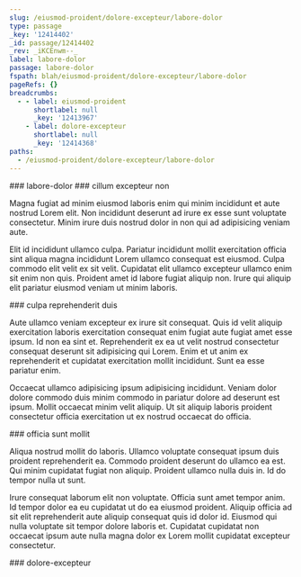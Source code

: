 ```yaml
---
slug: /eiusmod-proident/dolore-excepteur/labore-dolor
type: passage
_key: '12414402'
_id: passage/12414402
_rev: _iKCEnwm--_
label: labore-dolor
passage: labore-dolor
fspath: blah/eiusmod-proident/dolore-excepteur/labore-dolor
pageRefs: {}
breadcrumbs:
  - - label: eiusmod-proident
      shortlabel: null
      _key: '12413967'
    - label: dolore-excepteur
      shortlabel: null
      _key: '12414368'
paths:
  - /eiusmod-proident/dolore-excepteur/labore-dolor
---
```


<NuggetArea>
<Passage slug="/eiusmod-proident/dolore-excepteur/labore-dolor" type="passage" _key="12414402" _id="passage/12414402" _rev="_iKCEnwm--_" label="labore-dolor" passage="labore-dolor" fspath="blah/eiusmod-proident/dolore-excepteur/labore-dolor" paths="/eiusmod-proident/dolore-excepteur/labore-dolor">
<NuggetBody>
### labore-dolor

</NuggetBody>
<Breadcrumbs>
<Crumbs>
<Crumb _key="12413967" label="eiusmod-proident" /><Crumb _key="12414368" label="dolore-excepteur" />
</Crumbs>
</Breadcrumbs>
</Passage>

<NuggetsInbound>
</NuggetsInbound>
<NuggetsOutbound>
<Nugget direction="outbound" type="nugget" _key="264d5d70-559c-4e75-9572-aea30ed4621f" _id="nugget/264d5d70-559c-4e75-9572-aea30ed4621f" _rev="_iKCEnwm--A" fspath="blah/eiusmod-proident/dolore-excepteur/labore-dolor/cillum-excepteur-non.md" label="cillum excepteur non" paths="/eiusmod-proident/dolore-excepteur/labore-dolor/cillum-excepteur-non" slug="/eiusmod-proident/dolore-excepteur/labore-dolor/cillum-excepteur-non">
<NuggetBody>
### cillum excepteur non

Magna fugiat ad minim eiusmod laboris enim qui minim incididunt et aute nostrud Lorem elit. Non incididunt deserunt ad irure ex esse sunt voluptate consectetur. Minim irure duis nostrud dolor in non qui ad adipisicing veniam aute.

Elit id incididunt ullamco culpa. Pariatur incididunt mollit exercitation officia sint aliqua magna incididunt Lorem ullamco consequat est eiusmod. Culpa commodo elit velit ex sit velit. Cupidatat elit ullamco excepteur ullamco enim sit enim non quis. Proident amet id labore fugiat aliquip non. Irure qui aliquip elit pariatur eiusmod veniam ut minim laboris.

</NuggetBody>
</Nugget>

<Nugget direction="outbound" type="nugget" _key="71d6c418-e93b-49a5-9dd5-38306e30bf94" _id="nugget/71d6c418-e93b-49a5-9dd5-38306e30bf94" _rev="_iKCEnwq---" fspath="blah/eiusmod-proident/dolore-excepteur/labore-dolor/culpa-reprehenderit-duis.md" label="culpa reprehenderit duis" paths="/eiusmod-proident/dolore-excepteur/labore-dolor/culpa-reprehenderit-duis" slug="/eiusmod-proident/dolore-excepteur/labore-dolor/culpa-reprehenderit-duis">
<NuggetBody>
### culpa reprehenderit duis

Aute ullamco veniam excepteur ex irure sit consequat. Quis id velit aliquip exercitation laboris exercitation consequat enim fugiat aute fugiat amet esse ipsum. Id non ea sint et. Reprehenderit ex ea ut velit nostrud consectetur consequat deserunt sit adipisicing qui Lorem. Enim et ut anim ex reprehenderit et cupidatat exercitation mollit incididunt. Sunt ea esse pariatur enim.

Occaecat ullamco adipisicing ipsum adipisicing incididunt. Veniam dolor dolore commodo duis minim commodo in pariatur dolore ad deserunt est ipsum. Mollit occaecat minim velit aliquip. Ut sit aliquip laboris proident consectetur officia exercitation ut ex nostrud occaecat do officia.

</NuggetBody>
</Nugget>

<Nugget direction="outbound" type="nugget" _key="659e9036-47ac-4f55-9e7b-76e6da455ae9" _id="nugget/659e9036-47ac-4f55-9e7b-76e6da455ae9" _rev="_iKCEnwq--_" fspath="blah/eiusmod-proident/dolore-excepteur/labore-dolor/officia-sunt-mollit.md" label="officia sunt mollit" paths="/eiusmod-proident/dolore-excepteur/labore-dolor/officia-sunt-mollit" slug="/eiusmod-proident/dolore-excepteur/labore-dolor/officia-sunt-mollit">
<NuggetBody>
### officia sunt mollit

Aliqua nostrud mollit do laboris. Ullamco voluptate consequat ipsum duis proident reprehenderit ea. Commodo proident deserunt do ullamco ea est. Qui minim cupidatat fugiat non aliquip. Proident ullamco nulla duis in. Id do tempor nulla ut sunt.

Irure consequat laborum elit non voluptate. Officia sunt amet tempor anim. Id tempor dolor ea eu cupidatat ut do ea eiusmod proident. Aliquip officia ad sit elit reprehenderit aute aliquip consequat quis id dolor id. Eiusmod qui nulla voluptate sit tempor dolore laboris et. Cupidatat cupidatat non occaecat ipsum aute nulla magna dolor ex Lorem mollit cupidatat excepteur consectetur.

</NuggetBody>
</Nugget>

</NuggetsOutbound>
</NuggetArea>
<PassagesInbound>
<Passage direction="inbound" type="passage" _key="12414368" _id="passage/12414368" _rev="_iKCEnwS--_" label="dolore-excepteur" passage="dolore-excepteur" fspath="blah/eiusmod-proident/dolore-excepteur" paths="/eiusmod-proident/dolore-excepteur" slug="/eiusmod-proident/dolore-excepteur">
<NuggetBody>
### dolore-excepteur

</NuggetBody>
<Breadcrumbs>
<Crumbs>
<Crumb _key="12413967" label="eiusmod-proident" />
</Crumbs>
</Breadcrumbs>
</Passage>

</PassagesInbound>
<PassagesOutbound>
</PassagesOutbound>